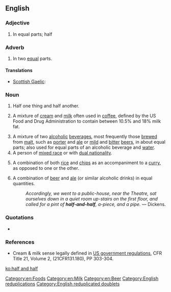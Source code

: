 ==English==

===Adjective===
{{en-adj|head=[[half]] [[and]] [[half]]|-}}

# In equal parts; half

===Adverb===
{{en-adv|-}}

# In two [[equal]] parts.

====Translations====
{{trans-top|in equal parts}}
* [[Scottish Gaelic]]: {{t-|gd|leth mar leth}}
{{trans-mid}}
{{trans-bottom}}

===Noun===
{{en-noun|-}}

# Half one thing and half another.
# {{US}} A mixture of [[cream]] and [[milk]] often used in [[coffee]], defined by the US Food and Drug Administration to contain between 10.5% and 18% milk fat.
# A mixture of two [[alcoholic]] [[beverage]]s, most frequently those [[brew#Verb|brewed]] from [[malt]], such as [[porter]] and [[ale]] or [[mild]] and [[bitter]] [[beer]]s, in about equal parts; also used for equal parts of an alcoholic beverage and [[water]].
# A person of [[mixed race]] or with [[dual nationality]].
# {{British}} A combination of both [[rice]] and [[chip]]s as an accompaniment to a [[curry]], as opposed to one or the other.
# {{UK}} A combination of [[beer]] and [[ale]] (or similar alcoholic drinks) in equal quantities.
#: ''Accordingly, we went to a public-house, near the Theatre, sat ourselves down in a quiet room up-stairs on the first floor, and called for a pint of '''half-and-half''', a-piece, and a pipe.'' &mdash; Dickens.

===Quotations===
* {{seeCites}}

===References===
* Cream & milk sense legally defined in [http://vm.cfsan.fda.gov/~lrd/FCF131.html US government regulations], CFR Title 21, Volume 2, (21CFR131.180), PP 303-304.

[[Category:en:Foods]]
[[Category:en:Milk]]
[[Category:en:Beer]]
[[Category:English reduplications]]
[[Category:English reduplicated doublets]]

[[ko:half and half]]